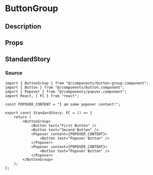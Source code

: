 
<Meta title="general/button-group" component={ButtonGroup} />

# ButtonGroup

## Description

## Props
<Props of={ButtonGroup} />

## StandardStory
<Preview>
	<Story name="standard">
		<StandardStory />
	</Story>
</Preview>

### Source
```tsx
import { ButtonGroup } from "@/components/button-group.component";
import { Button } from "@/components/button.component";
import { Popover } from "@/components/popver.component";
import React, { FC } from "react";

const POPOVER_CONTENT = "I am some popover content!";

export const StandardStory: FC = () => {
	return (
		<ButtonGroup>
			<Button text="First Button" />
			<Button text="Second Button" />
			<Popover content={POPOVER_CONTENT}>
				<Button text="Popover Button" />
			</Popover>
			<Popover content={POPOVER_CONTENT}>
				<Button text="Popover Button" />
			</Popover>
		</ButtonGroup>
	);
};
```
